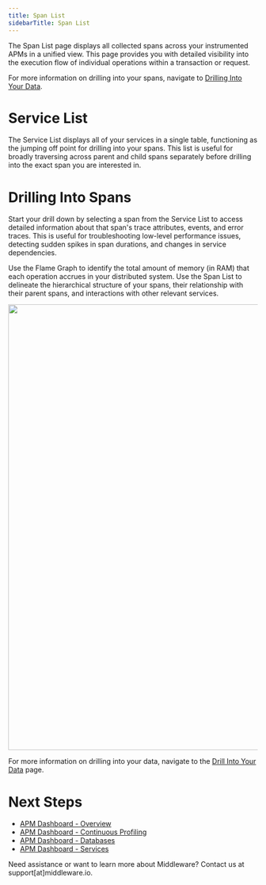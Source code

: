 ```yaml
---
title: Span List
sidebarTitle: Span List
---
```


The Span List page displays all collected spans across your instrumented APMs in a unified view. This page provides you with detailed visibility into the execution flow of individual operations within a transaction or request.

<Note> For more information on drilling into your spans, navigate to [Drilling Into Your Data](). </Note>

# Service List

The Service List displays all of your services in a single table, functioning as the jumping off point for drilling into your spans. This list is useful for broadly traversing across parent and child spans separately before drilling into the exact span you are interested in.

# Drilling Into Spans

Start your drill down by selecting a span from the Service List to access detailed information about that span's trace attributes, events, and error traces. This is useful for troubleshooting low-level performance issues, detecting sudden spikes in span durations, and changes in service dependencies.

Use the Flame Graph to identify the total amount of memory (in RAM) that each operation accrues in your distributed system. Use the Span List to delineate the hierarchical structure of your spans, their relationship with their parent spans, and interactions with other relevant services.

<img src="https://media.giphy.com/media/v1.Y2lkPTc5MGI3NjExOGIzeWkxYWJjeXExejBxNHM4eW1yZjIyNHhhYXlsc3l5cG5sbGRnbyZlcD12MV9pbnRlcm5hbF9naWZfYnlfaWQmY3Q9Zw/RiNVTxzTL6tqRM0PW8/giphy.gif" width="900" height="900" />

<Note> For more information on drilling into your data, navigate to the [Drill Into Your Data]() page. </Note>
# Next Steps

- [APM Dashboard - Overview]()
- [APM Dashboard - Continuous Profiling]()
- [APM Dashboard - Databases]()
- [APM Dashboard - Services]() 

<Note> Need assistance or want to learn more about Middleware? Contact us at support[at]middleware.io. </Note>